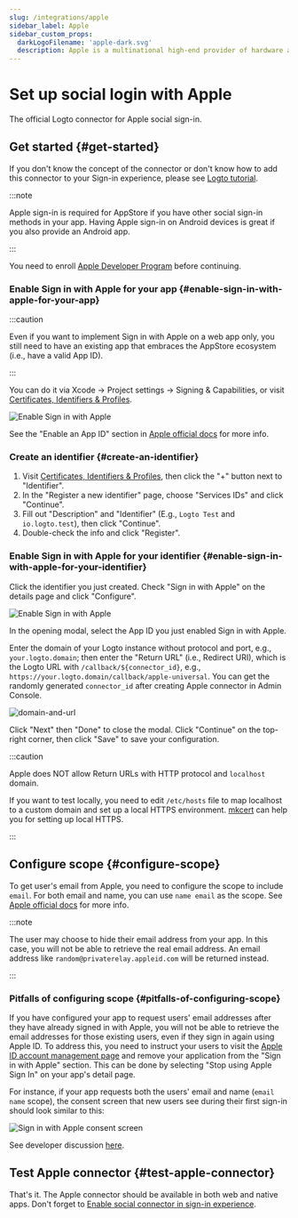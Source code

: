 ```yaml
---
slug: /integrations/apple
sidebar_label: Apple
sidebar_custom_props:
  darkLogoFilename: 'apple-dark.svg'
  description: Apple is a multinational high-end provider of hardware and software.
---
```



# Set up social login with Apple

The official Logto connector for Apple social sign-in.

<GuideTip />

## Get started \{#get-started}

If you don't know the concept of the connector or don't know how to add this connector to your Sign-in experience, please see [Logto tutorial](/connectors/social-connectors).

:::note

Apple sign-in is required for AppStore if you have other social sign-in methods in your app.
Having Apple sign-in on Android devices is great if you also provide an Android app.

:::

You need to enroll [Apple Developer Program](https://developer.apple.com/programs/) before continuing.

### Enable Sign in with Apple for your app \{#enable-sign-in-with-apple-for-your-app}

:::caution

Even if you want to implement Sign in with Apple on a web app only, you still need to have an existing app that embraces the AppStore ecosystem (i.e., have a valid App ID).

:::

You can do it via Xcode -> Project settings -> Signing & Capabilities, or visit [Certificates, Identifiers & Profiles](https://developer.apple.com/account/resources/identifiers/list/bundleId).

![Enable Sign in with Apple](./assets/enable-sign-in-with-apple-in-xcode.png)

See the "Enable an App ID" section in [Apple official docs](https://developer.apple.com/documentation/sign_in_with_apple/configuring_your_environment_for_sign_in_with_apple) for more info.

### Create an identifier \{#create-an-identifier}

1. Visit [Certificates, Identifiers & Profiles](https://developer.apple.com/account/resources/identifiers/list/serviceId), then click the "+" button next to "Identifier".
2. In the "Register a new identifier" page, choose "Services IDs" and click "Continue".
3. Fill out "Description" and "Identifier" (E.g., `Logto Test` and `io.logto.test`), then click "Continue".
4. Double-check the info and click "Register".

### Enable Sign in with Apple for your identifier \{#enable-sign-in-with-apple-for-your-identifier}

Click the identifier you just created. Check "Sign in with Apple" on the details page and click "Configure".

![Enable Sign in with Apple](./assets/enable-sign-in-with-apple.png)

In the opening modal, select the App ID you just enabled Sign in with Apple.

Enter the domain of your Logto instance without protocol and port, e.g., `your.logto.domain`; then enter the "Return URL" (i.e., Redirect URI), which is the Logto URL with `/callback/${connector_id}`, e.g., `https://your.logto.domain/callback/apple-universal`. You can get the randomly generated `connector_id` after creating Apple connector in Admin Console.

![domain-and-url](./assets/domain-and-url.png)

Click "Next" then "Done" to close the modal. Click "Continue" on the top-right corner, then click "Save" to save your configuration.

:::caution

Apple does NOT allow Return URLs with HTTP protocol and `localhost` domain.

If you want to test locally, you need to edit `/etc/hosts` file to map localhost to a custom domain and set up a local HTTPS environment. [mkcert](https://github.com/FiloSottile/mkcert) can help you for setting up local HTTPS.

:::

## Configure scope \{#configure-scope}

To get user's email from Apple, you need to configure the scope to include `email`. For both email and name, you can use `name email` as the scope. See [Apple official docs](https://developer.apple.com/documentation/sign_in_with_apple/sign_in_with_apple_js/incorporating_sign_in_with_apple_into_other_platforms#3332113) for more info.

:::note

The user may choose to hide their email address from your app. In this case, you will not be able to retrieve the real email address. An email address like `random@privaterelay.appleid.com` will be returned instead.

:::

### Pitfalls of configuring scope \{#pitfalls-of-configuring-scope}

If you have configured your app to request users' email addresses after they have already signed in with Apple, you will not be able to retrieve the email addresses for those existing users, even if they sign in again using Apple ID. To address this, you need to instruct your users to visit the [Apple ID account management page](https://appleid.apple.com/account/manage) and remove your application from the "Sign in with Apple" section. This can be done by selecting "Stop using Apple Sign In" on your app's detail page.

For instance, if your app requests both the users' email and name (`email name` scope), the consent screen that new users see during their first sign-in should look similar to this:

![Sign in with Apple consent screen](./assets/sign-in-with-apple-consent-screen.png)

See developer discussion [here](https://forums.developer.apple.com/forums/thread/132223).

## Test Apple connector \{#test-apple-connector}

That's it. The Apple connector should be available in both web and native apps. Don't forget to [Enable social connector in sign-in experience](/connectors/social-connectors/#enable-social-sign-in).
